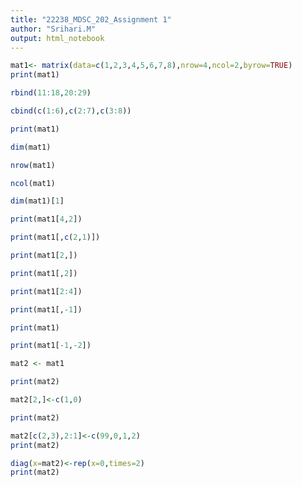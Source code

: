 ---
title: "22238_MDSC_202_Assignment 1"
author: "Srihari.M"
output: html_notebook
---

```{r}
mat1<- matrix(data=c(1,2,3,4,5,6,7,8),nrow=4,ncol=2,byrow=TRUE)
print(mat1)
```

```{r}
rbind(11:18,20:29)
```

```{r}
cbind(c(1:6),c(2:7),c(3:8))
```

```{r}
print(mat1)
```

```{r}
dim(mat1)
```

```{r}
nrow(mat1)
```

```{r}
ncol(mat1)
```

```{r}
dim(mat1)[1]
```

```{r}
print(mat1[4,2])
```

```{r}
print(mat1[,c(2,1)])
```

```{r}
print(mat1[2,])
```

```{r}
print(mat1[,2])
```

```{r}
print(mat1[2:4])
```

```{r}
print(mat1[,-1])
```

```{r}
print(mat1)
```

```{r}
print(mat1[-1,-2])
```

```{r}
mat2 <- mat1
```

```{r}
print(mat2)
```

```{r}
mat2[2,]<-c(1,0)
```

```{r}
print(mat2)
```

```{r}
mat2[c(2,3),2:1]<-c(99,0,1,2)
print(mat2)
```

```{r}
diag(x=mat2)<-rep(x=0,times=2)
print(mat2)
```
